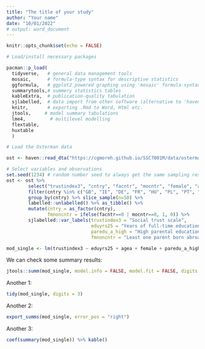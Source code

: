 ```yaml
---
title: "The title of your study"
author: "Your name"
date: "10/01/2022"
# output: word_document  
---
```


```r
knitr::opts_chunk$set(echo = FALSE)
```

```r

# Load/install necessary packages

pacman::p_load(
  tidyverse,   # general data management tools
  mosaic,      # formula-type syntax for descriptive statistics
  ggformula,   # ggplot2 powered graphing using 'mosaic' formula-syntax
  summarytools,# summery statistics tables
  kableExtra,  # publication-quality tabulation
  sjlabelled,  # data import from other software (alternative to 'haven') and labels management
  knitr,       # exporting .Rmd to Word, Html etc.
  jtools,     # model summary tabulations
  lme4,         # multilevel modelling
  flextable,
  huxtable
  )
```


```r
# Load the Osterman data

ost <- haven::read_dta("https://cgmoreh.github.io/SSC7001M/data/osterman.dta")
```

```r
# Select variables and observations
set.seed(1234) # random number seed to always get the same sampling result when we 'slice_sample'
ost <- ost %>%
        select("trustindex3", "cntry", "facntr", "mocntr", "female", "agea", "eduyrs25", "paredu_a_high") %>%
        filter(cntry %in% c("GB", "IE", "DE", "FR", "HU", "PL", "PT", "ES")) %>%  
        group_by(cntry) %>% slice_sample(n=50) %>%
        labelled::unlabelled() %>% as_tibble() %>%
        mutate(cntry = as_factor(cntry),
               fmnoncntr = ifelse(facntr==0 | mocntr==0, 1, 0)) %>%
        sjlabelled::var_labels(trustindex3 = "Social trust scale",
                               eduyrs25 = "Years of full-time education",
                               paredu_a_high = "High parental education",
                               fmnoncntr = "Least one parent born abroad")
```


```r
mod_single <- lm(trustindex3 ~ eduyrs25 + agea + female + paredu_a_high + fmnoncntr, data = ost)
```

We can check some summary results:

```r
jtools::summ(mod_single, model.info = FALSE, model.fit = FALSE, digits = 3) 
```

Another 1:

```r
tidy(mod_single, digits = 3)
```

Another 2:

```r
export_summs(mod_single, error_pos = "right")
```

Another 3:

```r
coef(summary(mod_single)) %>% kable()
```

